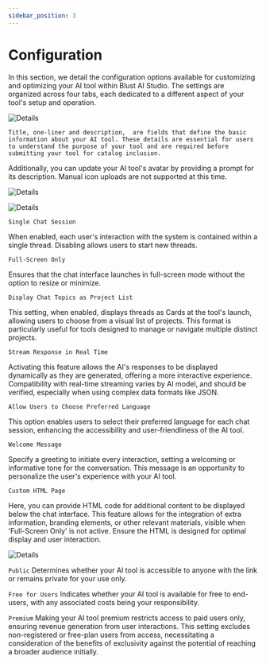 ```yaml
---
sidebar_position: 3
---
```



# Configuration

In this section, we detail the configuration options available for customizing and optimizing your AI tool within Blust AI Studio. The settings are organized across four tabs, each dedicated to a different aspect of your tool's setup and operation. 


<Tabs>
  <TabItem value="Details" label="Details" default>


![Details](./../assets/configuration_tab1.jpg)

    Title, one-liner and description,  are fields that define the basic information about your AI tool. These details are essential for users to understand the purpose of your tool and are required before submitting your tool for catalog inclusion.

Additionally, you can update your AI tool's avatar by providing a prompt for its description. Manual icon uploads are not supported at this time.
  </TabItem>
  <TabItem value="Configuration" label="Configuration">

![Details](./../assets/configuration_tab2.jpg)

<SimpleModeConfigurationFields />

  </TabItem>
  <TabItem value="Appearance" label="Appearance">
    
![Details](./../assets/configuration_tab3.jpg)

`Single Chat Session` 

When enabled, each user's interaction with the system is contained within a single thread. Disabling allows users to start new threads.

`Full-Screen Only`

Ensures that the chat interface launches in full-screen mode without the option to resize or minimize.

`Display Chat Topics as Project List`

This setting, when enabled, displays threads as Cards at the tool's launch, allowing users to choose from a visual list of projects. This format is particularly useful for tools designed to manage or navigate multiple distinct projects.

`Stream Response in Real Time`

Activating this feature allows the AI's responses to be displayed dynamically as they are generated, offering a more interactive experience. Compatibility with real-time streaming varies by AI model, and should be verified, especially when using complex data formats like JSON.

`Allow Users to Choose Preferred Language`

This option enables users to select their preferred language for each chat session, enhancing the accessibility and user-friendliness of the AI tool.

`Welcome Message`

Specify a greeting to initiate every interaction, setting a welcoming or informative tone for the conversation. This message is an opportunity to personalize the user's experience with your AI tool. 

`Custom HTML Page`

Here, you can provide HTML code for additional content to be displayed below the chat interface. This feature allows for the integration of extra information, branding elements, or other relevant materials, visible when 'Full-Screen Only' is not active. Ensure the HTML is designed for optimal display and user interaction.


  </TabItem>
  <TabItem value="Access" label="Access">
    
![Details](./../assets/configuration_tab4.jpg)

`Public`
Determines whether your AI tool is accessible to anyone with the link or remains private for your use only.

`Free for Users`
Indicates whether your AI tool is available for free to end-users, with any associated costs being your responsibility.

`Premium` 
Making your AI tool premium restricts access to paid users only, ensuring revenue generation from user interactions. This setting excludes non-registered or free-plan users from access, necessitating a consideration of the benefits of exclusivity against the potential of reaching a broader audience initially.
  </TabItem>

</Tabs>



